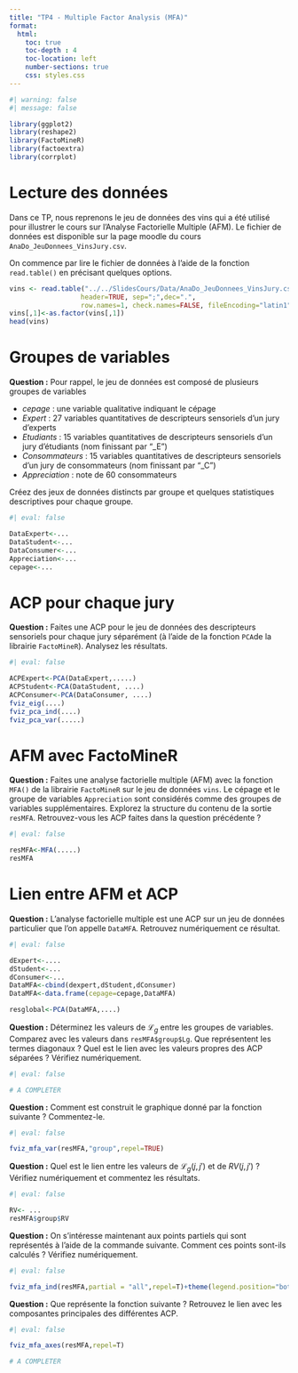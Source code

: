 ```yaml
---
title: "TP4 - Multiple Factor Analysis (MFA)"
format:
  html:
    toc: true
    toc-depth : 4
    toc-location: left
    number-sections: true
    css: styles.css
---
```


```r
#| warning: false
#| message: false

library(ggplot2)
library(reshape2)
library(FactoMineR)
library(factoextra)
library(corrplot)
```

# Lecture des données

Dans ce TP, nous reprenons le jeu de données des vins qui a été utilisé pour illustrer le cours sur l'Analyse Factorielle Multiple (AFM). Le fichier de données est disponible sur la page moodle du cours `AnaDo_JeuDonnees_VinsJury.csv`.

On commence par lire le fichier de données à l'aide de la fonction `read.table()` en précisant quelques options.

```r
vins <- read.table("../../SlidesCours/Data/AnaDo_JeuDonnees_VinsJury.csv",
                  header=TRUE, sep=";",dec=".", 
                  row.names=1, check.names=FALSE, fileEncoding="latin1")
vins[,1]<-as.factor(vins[,1])
head(vins)
```

# Groupes de variables

**Question :** Pour rappel, le jeu de données est composé de plusieurs groupes de variables

-   *cepage* : une variable qualitative indiquant le cépage
-   *Expert* : 27 variables quantitatives de descripteurs sensoriels d'un jury d'experts
-   *Etudiants* : 15 variables quantitatives de descripteurs sensoriels d'un jury d'étudiants (nom finissant par "\_E")
-   *Consommateurs* : 15 variables quantitatives de descripteurs sensoriels d'un jury de consommateurs (nom finissant par "\_C")
-   *Appreciation* : note de 60 consommateurs

Créez des jeux de données distincts par groupe et quelques statistiques descriptives pour chaque groupe.

```r
#| eval: false 

DataExpert<-...
DataStudent<-...
DataConsumer<-...
Appreciation<-...
cepage<-...
```

# ACP pour chaque jury

**Question :** Faites une ACP pour le jeu de données des descripteurs sensoriels pour chaque jury séparément (à l'aide de la fonction `PCA`de la librairie `FactoMineR`). Analysez les résultats.

```r
#| eval: false 

ACPExpert<-PCA(DataExpert,.....)
ACPStudent<-PCA(DataStudent, ....)
ACPConsumer<-PCA(DataConsumer, ....)
fviz_eig(....)
fviz_pca_ind(....)
fviz_pca_var(.....)
```

# AFM avec FactoMineR

**Question :** Faites une analyse factorielle multiple (AFM) avec la fonction `MFA()` de la librairie `FactoMineR` sur le jeu de données `vins`. Le cépage et le groupe de variables `Appreciation` sont considérés comme des groupes de variables supplémentaires. Explorez la structure du contenu de la sortie `resMFA`. Retrouvez-vous les ACP faites dans la question précédente ?

```r
#| eval: false 

resMFA<-MFA(.....)
resMFA
```

# Lien entre AFM et ACP

**Question :** L'analyse factorielle multiple est une ACP sur un jeu de données particulier que l'on appelle `DataMFA`. Retrouvez numériquement ce résultat.

```r
#| eval: false 

dExpert<-....
dStudent<-...
dConsumer<-...
DataMFA<-cbind(dexpert,dStudent,dConsumer)
DataMFA<-data.frame(cepage=cepage,DataMFA)

resglobal<-PCA(DataMFA,....)

```

**Question :** Déterminez les valeurs de $\mathcal L_g$ entre les groupes de variables. Comparez avec les valeurs dans `resMFA$group$Lg`. Que représentent les termes diagonaux ? Quel est le lien avec les valeurs propres des ACP séparées ? Vérifiez numériquement.

```r
#| eval: false 

# A COMPLETER
```

**Question :** Comment est construit le graphique donné par la fonction suivante ? Commentez-le.

```r
#| eval: false 

fviz_mfa_var(resMFA,"group",repel=TRUE)
```

**Question :** Quel est le lien entre les valeurs de $\mathcal L_g(j,j')$ et de $RV(j,j')$ ? Vérifiez numériquement et commentez les résultats.

```r
#| eval: false 

RV<- ...
resMFA$group$RV
```

**Question :** On s'intéresse maintenant aux points partiels qui sont représentés à l'aide de la commande suivante. Comment ces points sont-ils calculés ? Vérifiez numériquement.

```r
#| eval: false 

fviz_mfa_ind(resMFA,partial = "all",repel=T)+theme(legend.position="bottom")
```

**Question :** Que représente la fonction suivante ? Retrouvez le lien avec les composantes principales des différentes ACP.

```r
#| eval: false 

fviz_mfa_axes(resMFA,repel=T)

# A COMPLETER
```
